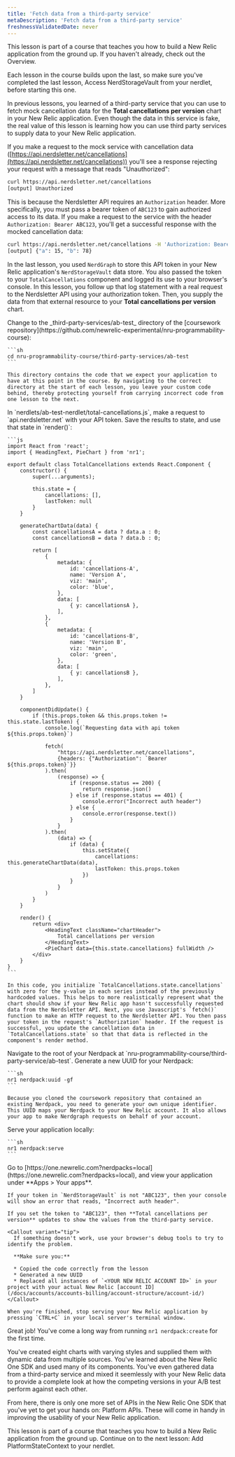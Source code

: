 ```yaml
---
title: 'Fetch data from a third-party service'
metaDescription: 'Fetch data from a third-party service'
freshnessValidatedDate: never
---
```


<Callout variant="tip">
  This lesson is part of a course that teaches you how to build a New Relic application from the ground up. If you haven't already, check out the Overview.

  Each lesson in the course builds upon the last, so make sure you've completed the last lesson, Access NerdStorageVault from your nerdlet, before starting this one.
</Callout>

In previous lessons, you learned of a third-party service that you can use to fetch mock cancellation data for the **Total cancellations per version** chart in your New Relic application. Even though the data in this service is fake, the real value of this lesson is learning how you can use third party services to supply data to your New Relic application.

If you make a request to the mock service with cancellation data ([https://api.nerdsletter.net/cancellations](https://api.nerdsletter.net/cancellations)) you'll see a response rejecting your request with a message that reads "Unauthorized":

```sh
curl https://api.nerdsletter.net/cancellations
[output] Unauthorized
```

This is because the Nerdsletter API requires an `Authorization` header. More specifically, you must pass a bearer token of `ABC123` to gain authorized access to its data. If you make a request to the service with the header `Authorization: Bearer ABC123`, you'll get a successful response with the mocked cancellation data:

```sh
curl https://api.nerdsletter.net/cancellations -H 'Authorization: Bearer ABC123'
[output] {"a": 15, "b": 78}
```

In the last lesson, you used `NerdGraph` to store this API token in your New Relic application's `NerdStorageVault` data store. You also passed the token to your `TotalCancellations` component and logged its use to your browser's console. In this lesson, you follow up that log statement with a real request to the Nerdsletter API using your authorization token. Then, you supply the data from that external resource to your **Total cancellations per version** chart.

<Steps>
  <Step>
    Change to the _third-party-services/ab-test_ directory of the [coursework repository](https://github.com/newrelic-experimental/nru-programmability-course):

    ```sh
    cd nru-programmability-course/third-party-services/ab-test
    ```

    This directory contains the code that we expect your application to have at this point in the course. By navigating to the correct directory at the start of each lesson, you leave your custom code behind, thereby protecting yourself from carrying incorrect code from one lesson to the next.
  </Step>

  <Step>
    In `nerdlets/ab-test-nerdlet/total-cancellations.js`, make a request to `api.nerdsletter.net` with your API token. Save the results to state, and use that state in `render()`:

    ```js
    import React from 'react';
    import { HeadingText, PieChart } from 'nr1';

    export default class TotalCancellations extends React.Component {
        constructor() {
            super(...arguments);

            this.state = {
                cancellations: [],
                lastToken: null
            }
        }

        generateChartData(data) {
            const cancellationsA = data ? data.a : 0;
            const cancellationsB = data ? data.b : 0;

            return [
                {
                    metadata: {
                        id: 'cancellations-A',
                        name: 'Version A',
                        viz: 'main',
                        color: 'blue',
                    },
                    data: [
                        { y: cancellationsA },
                    ],
                },
                {
                    metadata: {
                        id: 'cancellations-B',
                        name: 'Version B',
                        viz: 'main',
                        color: 'green',
                    },
                    data: [
                        { y: cancellationsB },
                    ],
                },
            ]
        }

        componentDidUpdate() {
            if (this.props.token && this.props.token != this.state.lastToken) {
                console.log(`Requesting data with api token ${this.props.token}`)

                fetch(
                    "https://api.nerdsletter.net/cancellations",
                    {headers: {"Authorization": `Bearer ${this.props.token}`}}
                ).then(
                    (response) => {
                        if (response.status == 200) {
                            return response.json()
                        } else if (response.status == 401) {
                            console.error("Incorrect auth header")
                        } else {
                            console.error(response.text())
                        }
                    }
                ).then(
                    (data) => {
                        if (data) {
                            this.setState({
                                cancellations: this.generateChartData(data),
                                lastToken: this.props.token
                            })
                        }
                    }
                )
            }
        }

        render() {
            return <div>
                <HeadingText className="chartHeader">
                    Total cancellations per version
                </HeadingText>
                <PieChart data={this.state.cancellations} fullWidth />
            </div>
        }
    }
    ```

    In this code, you initialize `TotalCancellations.state.cancellations` with zero for the y-value in each series instead of the previously hardcoded values. This helps to more realistically represent what the chart should show if your New Relic app hasn't successfully requested data from the Nerdsletter API. Next, you use Javascript's `fetch()` function to make an HTTP request to the Nerdsletter API. You then pass your token in the request's `Authorization` header. If the request is successful, you update the cancellation data in `TotalCancellations.state` so that that data is reflected in the component's render method.
  </Step>

  <Step>
    Navigate to the root of your Nerdpack at `nru-programmability-course/third-party-service/ab-test`.
  </Step>

  <Step>
    Generate a new UUID for your Nerdpack:

    ```sh
    nr1 nerdpack:uuid -gf
    ```

    Because you cloned the coursework repository that contained an existing Nerdpack, you need to generate your own unique identifier. This UUID maps your Nerdpack to your New Relic account. It also allows your app to make Nerdgraph requests on behalf of your account.
  </Step>

  <Step>
    Serve your application locally:

    ```sh
    nr1 nerdpack:serve
    ```
  </Step>

  <Step>
    Go to [https://one.newrelic.com?nerdpacks=local](https://one.newrelic.com?nerdpacks=local), and view your application under **Apps > Your apps**.

    If your token in `NerdStorageVault` is not "ABC123", then your console will show an error that reads, "Incorrect auth header".

    If you set the token to "ABC123", then **Total cancellations per version** updates to show the values from the third-party service.

    <Callout variant="tip">
      If something doesn't work, use your browser's debug tools to try to identify the problem.

      **Make sure you:**

      * Copied the code correctly from the lesson
      * Generated a new UUID
      * Replaced all instances of `<YOUR NEW RELIC ACCOUNT ID>` in your project with your actual New Relic [account ID](/docs/accounts/accounts-billing/account-structure/account-id/)
    </Callout>

    When you're finished, stop serving your New Relic application by pressing `CTRL+C` in your local server's terminal window.
  </Step>
</Steps>

Great job! You've come a long way from running `nr1 nerdpack:create` for the first time.

You've created eight charts with varying styles and supplied them with dynamic data from multiple sources. You've learned about the New Relic One SDK and used many of its components. You've even gathered data from a third-party service and mixed it seemlessly with your New Relic data to provide a complete look at how the competing versions in your A/B test perform against each other.

From here, there is only one more set of APIs in the New Relic One SDK that you've yet to get your hands on: Platform APIs. These will come in handy in improving the usability of your New Relic application.

<Callout variant="tip">
  This lesson is part of a course that teaches you how to build a New Relic application from the ground up. Continue on to the next lesson: Add PlatformStateContext to your nerdlet.
</Callout>

